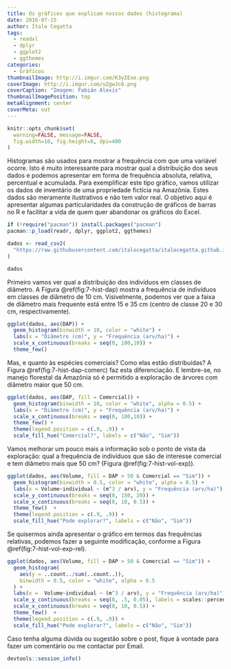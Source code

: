 ---
title: Os gráficos que explicam nossos dados (histograma)
date: 2016-07-15
author: Ítalo Cegatta
tags:
  - readxl
  - dplyr
  - ggplot2
  - ggthemes
categories:
  - Gráficos
thumbnailImage: http://i.imgur.com/K3yIExe.png
coverImage: http://i.imgur.com/uZgwJc6.png
coverCaption: "Imagem: Fabián Alexis"
thumbnailImagePosition: top
metaAlignment: center
coverMeta: out
---

```{r setup, include=FALSE}
knitr::opts_chunk$set(
  warning=FALSE, message=FALSE,
  fig.width=10, fig.height=8, dpi=400
)
```

Histogramas são usados para mostrar a frequência com que uma variável ocorre. Isto é muito interessante para mostrar qual a distribuição dos seus dados e podemos apresentar em forma de frequência absoluta, relativa, percentual e acumulada. Para exemplificar este tipo gráfico, vamos utilizar os dados de inventário de uma propriedade fictícia na Amazônia. Estes dados são meramente ilustrativos e não tem valor real. O objetivo aqui é apresentar algumas particularidades da construção de gráficos de barras no R e facilitar a vida de quem quer abandonar os gráficos do Excel.

```{r}
if (!require("pacman")) install.packages("pacman")
pacman::p_load(readr, dplyr, ggplot2, ggthemes)
```

```{r dados, message=FALSE}
dados <- read_csv2(
  "https://raw.githubusercontent.com/italocegatta/italocegatta.github.io_source/master/content/dados/base_amazonia.csv"
)

dados
```

Primeiro vamos ver qual a distribuição dos indivíduos em classes de diâmetro. A Figura \@ref(fig:7-hist-dap) mostra a frequência de indivíduos em classes de diâmetro de 10 cm. Visivelmente, podemos ver que a faixa de diâmetro mais frequente está entre 15 e 35 cm (centro de classe 20 e 30 cm, respectivamente).

```{r 7-hist-dap, fig.cap="Histograma com a frequência absoluta por classes de diâmetro."}
ggplot(dados, aes(DAP)) +
  geom_histogram(binwidth = 10, color = "white") +
  labs(x = "Diâmetro (cm)", y = "Frequência (arv/ha)") +
  scale_x_continuous(breaks = seq(0, 100,10)) +
  theme_few()
```

Mas, e quanto às espécies comerciais? Como elas estão distribuídas? A Figura \@ref(fig:7-hist-dap-comerc) faz esta diferenciação. E lembre-se, no manejo florestal da Amazônia só é permitido a exploração de árvores com diâmetro maior que 50 cm.

```{r 7-hist-dap-comerc, fig.cap="Histograma com a frequência absoluta por classes de diâmetro e separação pelo fator de árvores de interesse comercial."}
ggplot(dados, aes(DAP, fill = Comercial)) +
  geom_histogram(binwidth = 10, color = "white", alpha = 0.5) +
  labs(x = "Diâmetro (cm)", y = "Frequência (arv/ha)") +
  scale_x_continuous(breaks = seq(0, 100,10)) +
  theme_few() +
  theme(legend.position = c(.9, .9)) +
  scale_fill_hue("Comercial?", labels = c("Não", "Sim"))
```

Vamos melhorar um pouco mais a informação sob o ponto de vista da exploração: qual a frequência de indivíduos que são de interesse comercial e tem diâmetro mais que 50 cm? (Figura \@ref(fig:7-hist-vol-exp)).

```{r 7-hist-vol-exp, fig.cap="Histograma com a frequência absoluta por classes de volume individual e separação pelo fator de árvores de interesse comercial e diâmetro maior que 50 cm."}
ggplot(dados, aes(Volume, fill = DAP > 50 & Comercial == "Sim")) +
  geom_histogram(binwidth = 0.5, color = "white", alpha = 0.5) +
  labs(x = Volume~individual ~ (m^3 / arv), y = "Frequência (arv/ha)") +
  scale_y_continuous(breaks = seq(0, 150, 20)) +
  scale_x_continuous(breaks = seq(0, 10, 0.5)) +
  theme_few()  +
  theme(legend.position = c(.9, .9)) +
  scale_fill_hue("Pode explorar?", labels = c("Não", "Sim"))
```

Se quisermos ainda apresentar o gráfico em termos das frequências relativas, podemos fazer a seguinte modificação, conforme a Figura \@ref(fig:7-hist-vol-exp-rel).

```{r 7-hist-vol-exp-rel, fig.cap="Histograma com a frequência relativa por classes de volume individual e separação pelo fator de árvores de interesse comercial e diâmetro maior que 50 cm."}
ggplot(dados, aes(Volume, fill = DAP > 50 & Comercial == "Sim")) +
  geom_histogram(
    aes(y = ..count../sum(..count..)),
    binwidth = 0.5, color = "white", alpha = 0.5
  ) +
  labs(x =  Volume~individual ~ (m^3 / arv), y = "Frequência (arv/ha)") +
  scale_y_continuous(breaks = seq(0, .5, 0.05), labels = scales::percent) +
  scale_x_continuous(breaks = seq(0, 10, 0.5)) +
  theme_few()  +
  theme(legend.position = c(.9, .9)) +
  scale_fill_hue("Pode explorar?", labels = c("Não", "Sim"))
```

Caso tenha alguma dúvida ou sugestão sobre o post, fique à vontade para fazer um comentário ou me contactar por Email.

```{r}
devtools::session_info()
```

